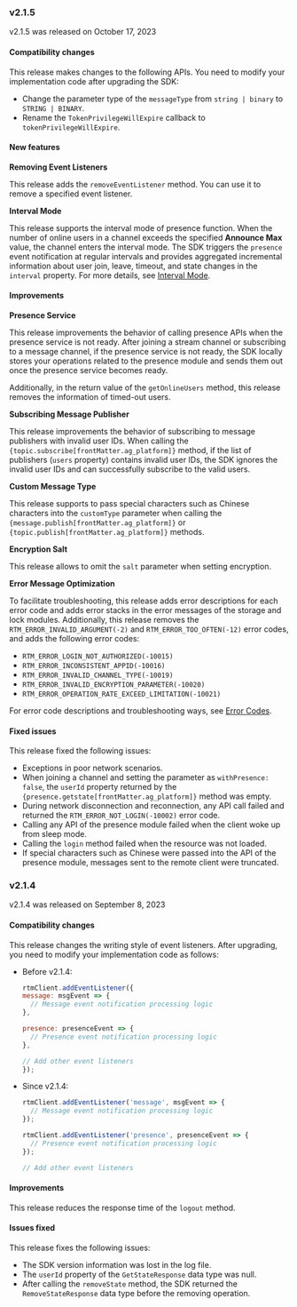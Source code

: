 <PlatformWrapper platform="web">

### v2.1.5

v2.1.5 was released on October 17, 2023

#### Compatibility changes

This release makes changes to the following APIs. You need to modify your implementation code after upgrading the SDK:

- Change the parameter type of the `messageType` from `string | binary` to `STRING | BINARY`.
- Rename the `TokenPrivilegeWillExpire` callback to `tokenPrivilegeWillExpire`.

#### New features

**Removing Event Listeners**

This release adds the `removeEventListener` method. You can use it to remove a specified event listener.

**Interval Mode**

This release supports the interval mode of presence function. When the number of online users in a channel exceeds the specified **Announce Max** value, the channel enters the interval mode. The SDK triggers the `presence` event notification at regular intervals and provides aggregated incremental information about user join, leave, timeout, and state changes in the `interval` property. For more details, see [Interval Mode](../reference/api?platform=web#presence-event-types).

#### Improvements

**Presence Service**

This release improvements the behavior of calling presence APIs when the presence service is not ready. After joining a stream channel or subscribing to a message channel, if the presence service is not ready, the SDK locally stores your operations related to the presence module and sends them out once the presence service becomes ready.

Additionally, in the return value of the `getOnlineUsers` method, this release removes the information of timed-out users.

**Subscribing Message Publisher**

This release improvements the behavior of subscribing to message publishers with invalid user IDs. When calling the `{topic.subscribe[frontMatter.ag_platform]}` method, if the list of publishers (`users` property) contains invalid user IDs, the SDK ignores the invalid user IDs and can successfully subscribe to the valid users.

**Custom Message Type**

This release supports to pass special characters such as Chinese characters into the `customType` parameter when calling the `{message.publish[frontMatter.ag_platform]}` or `{topic.publish[frontMatter.ag_platform]}` methods.

**Encryption Salt**

This release allows to omit the `salt` parameter when setting encryption.

**Error Message Optimization**

To facilitate troubleshooting, this release adds error descriptions for each error code and adds error stacks in the error messages of the storage and lock modules. Additionally, this release removes the `RTM_ERROR_INVALID_ARGUMENT(-2)` and `RTM_ERROR_TOO_OFTEN(-12)` error codes, and adds the following error codes:

- `RTM_ERROR_LOGIN_NOT_AUTHORIZED(-10015)`
- `RTM_ERROR_INCONSISTENT_APPID(-10016)`
- `RTM_ERROR_INVALID_CHANNEL_TYPE(-10019)`
- `RTM_ERROR_INVALID_ENCRYPTION_PARAMETER(-10020)`
- `RTM_ERROR_OPERATION_RATE_EXCEED_LIMITATION(-10021)`

For error code descriptions and troubleshooting ways, see [Error Codes](../reference/api?platform=web#error-codes-table).

#### Fixed issues

This release fixed the following issues:

- Exceptions in poor network scenarios.
- When joining a channel and setting the parameter as `withPresence: false`, the `userId` property returned by the `{presence.getstate[frontMatter.ag_platform]}` method was empty.
- During network disconnection and reconnection, any API call failed and returned the `RTM_ERROR_NOT_LOGIN(-10002)` error code.
- Calling any API of the presence module failed when the client woke up from sleep mode.
- Calling the `login` method failed when the resource was not loaded.
- If special characters such as Chinese were passed into the API of the presence module, messages sent to the remote client were truncated.


### v2.1.4

v2.1.4 was released on September 8, 2023

#### Compatibility changes

This release changes the writing style of event listeners. After upgrading, you need to modify your implementation code as follows:

- Before v2.1.4:

    ```javascript
    rtmClient.addEventListener({
    message: msgEvent => {
      // Message event notification processing logic
    },

    presence: presenceEvent => {
      // Presence event notification processing logic
    },

    // Add other event listeners
    });
    ```

- Since v2.1.4:

    ```javascript
    rtmClient.addEventListener('message', msgEvent => {
      // Message event notification processing logic
    });

    rtmClient.addEventListener('presence', presenceEvent => {
      // Presence event notification processing logic
    });

    // Add other event listeners
    ```

#### Improvements

This release reduces the response time of the `logout` method.


#### Issues fixed

This release fixes the following issues:

- The SDK version information was lost in the log file.
- The `userId` property of the `GetStateResponse` data type was null.
- After calling the `removeState` method, the SDK returned the `RemoveStateResponse` data type before the removing operation.


</PlatformWrapper>
